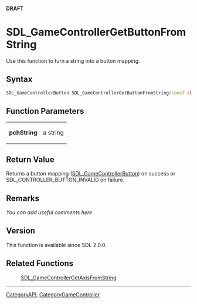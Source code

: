 <span color="red">'''DRAFT'''</span>

<!-- #*^*^*^*^*See http://wiki.libsdl.org/moin.cgi/SGFunctions for details on editing this page*^*^*^*^* -->


= SDL_GameControllerGetButtonFromString =
Use this function to turn a string into a button mapping.




== Syntax ==
<syntaxhighlight lang='c++'>
SDL_GameControllerButton SDL_GameControllerGetButtonFromString(const char* pchString)
</syntaxhighlight>


== Function Parameters ==
{|
|'''pchString'''
|a string
|}


== Return Value ==
Returns a button mapping ([[SDL_GameControllerButton]]) on success or SDL_CONTROLLER_BUTTON_INVALID on failure.



== Remarks ==
''You can add useful comments here''

<!-- #Leave this section as-is unless you have a remark to put in.  In that case, replace ''You can add useful comments here'' with your remark(s) following the Style Guide instructions.  Leave the rest of the markup alone and delete this comment. -->

== Version ==
This function is available since SDL 2.0.0.

== Related Functions ==
:[[SDL_GameControllerGetAxisFromString]]

----
[[CategoryAPI]], [[CategoryGameController]]
<!-- #See the Style Guide for instructions on editing the footer. -->
